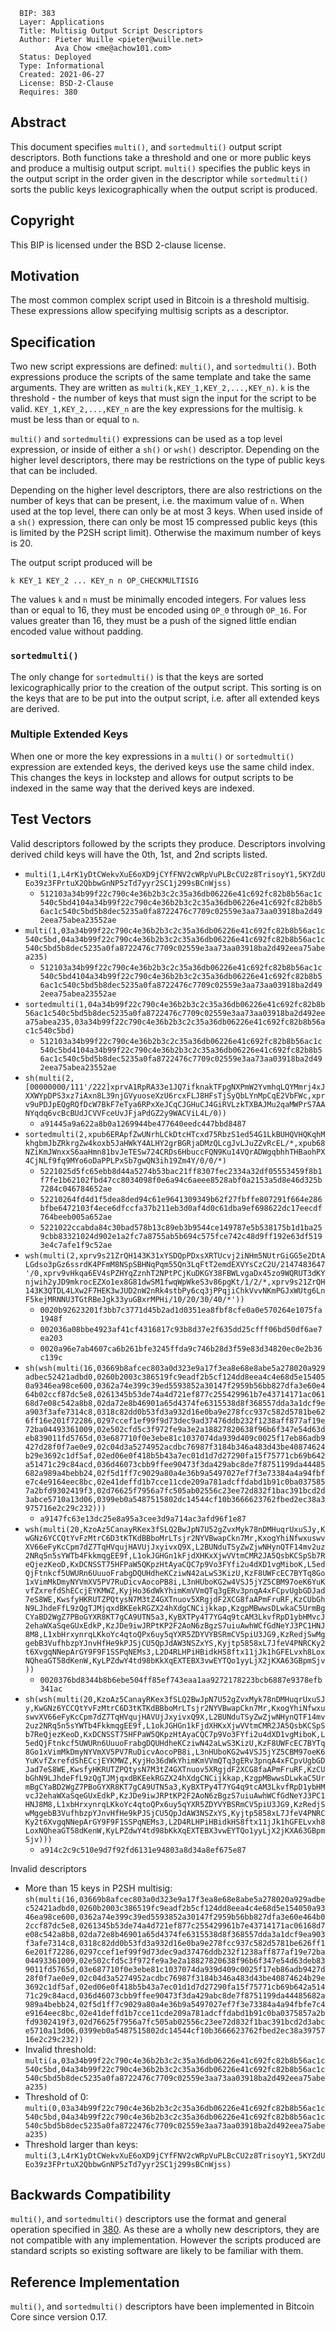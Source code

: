 <pre>
  BIP: 383
  Layer: Applications
  Title: Multisig Output Script Descriptors
  Author: Pieter Wuille <pieter@wuille.net>
          Ava Chow <me@achow101.com>
  Status: Deployed
  Type: Informational
  Created: 2021-06-27
  License: BSD-2-Clause
  Requires: 380
</pre>

==Abstract==

This document specifies <tt>multi()</tt>, and <tt>sortedmulti()</tt> output script descriptors.
Both functions take a threshold and one or more public keys and produce a multisig output script.
<tt>multi()</tt> specifies the public keys in the output script in the order given in the descriptor while <tt>sortedmulti()</tt> sorts the public keys lexicographically when the output script is produced.

==Copyright==

This BIP is licensed under the BSD 2-clause license.

==Motivation==

The most common complex script used in Bitcoin is a threshold multisig.
These expressions allow specifying multisig scripts as a descriptor.

==Specification==

Two new script expressions are defined: <tt>multi()</tt>, and <tt>sortedmulti()</tt>.
Both expressions produce the scripts of the same template and take the same arguments.
They are written as <tt>multi(k,KEY_1,KEY_2,...,KEY_n)</tt>.
<tt>k</tt> is the threshold - the number of keys that must sign the input for the script to be valid.
<tt>KEY_1,KEY_2,...,KEY_n</tt> are the key expressions for the multisig. <tt>k</tt> must be less than or equal to <tt>n</tt>.

<tt>multi()</tt> and <tt>sortedmulti()</tt> expressions can be used as a top level expression, or inside of either a <tt>sh()</tt> or <tt>wsh()</tt> descriptor.
Depending on the higher level descriptors, there may be restrictions on the type of public keys that can be included.

Depending on the higher level descriptors, there are also restrictions on the number of keys that can be present, i.e. the maximum value of <tt>n</tt>.
When used at the top level, there can only be at most 3 keys.
When used inside of a <tt>sh()</tt> expression, there can only be most 15 compressed public keys (this is limited by the P2SH script limit).
Otherwise the maximum number of keys is 20.

The output script produced will be
<pre>
k KEY_1 KEY_2 ... KEY_n n OP_CHECKMULTISIG
</pre>

The values <tt>k</tt> and <tt>n</tt> must be minimally encoded integers.
For values less than or equal to 16, they must be encoded using <tt>OP_0</tt> through <tt>OP_16</tt>.
For values greater than 16, they must be a push of the signed little endian encoded value without padding.

===<tt>sortedmulti()</tt>===

The only change for <tt>sortedmulti()</tt> is that the keys are sorted lexicographically prior to the creation of the output script.
This sorting is on the keys that are to be put into the output script, i.e. after all extended keys are derived.

===Multiple Extended Keys</tt>===

When one or more the key expressions in a <tt>multi()</tt> or <tt>sortedmulti()</tt> expression are extended keys, the derived keys use the same child index.
This changes the keys in lockstep and allows for output scripts to be indexed in the same way that the derived keys are indexed.

==Test Vectors==

Valid descriptors followed by the scripts they produce. Descriptors involving derived child keys will have the 0th, 1st, and 2nd scripts listed.

* <tt>multi(1,L4rK1yDtCWekvXuE6oXD9jCYfFNV2cWRpVuPLBcCU2z8TrisoyY1,5KYZdUEo39z3FPrtuX2QbbwGnNP5zTd7yyr2SC1j299sBCnWjss)</tt>
** <tt>512103a34b99f22c790c4e36b2b3c2c35a36db06226e41c692fc82b8b56ac1c540c5bd4104a34b99f22c790c4e36b2b3c2c35a36db06226e41c692fc82b8b56ac1c540c5bd5b8dec5235a0fa8722476c7709c02559e3aa73aa03918ba2d492eea75abea23552ae</tt>
* <tt>multi(1,03a34b99f22c790c4e36b2b3c2c35a36db06226e41c692fc82b8b56ac1c540c5bd,04a34b99f22c790c4e36b2b3c2c35a36db06226e41c692fc82b8b56ac1c540c5bd5b8dec5235a0fa8722476c7709c02559e3aa73aa03918ba2d492eea75abea235)</tt>
** <tt>512103a34b99f22c790c4e36b2b3c2c35a36db06226e41c692fc82b8b56ac1c540c5bd4104a34b99f22c790c4e36b2b3c2c35a36db06226e41c692fc82b8b56ac1c540c5bd5b8dec5235a0fa8722476c7709c02559e3aa73aa03918ba2d492eea75abea23552ae</tt>
* <tt>sortedmulti(1,04a34b99f22c790c4e36b2b3c2c35a36db06226e41c692fc82b8b56ac1c540c5bd5b8dec5235a0fa8722476c7709c02559e3aa73aa03918ba2d492eea75abea235,03a34b99f22c790c4e36b2b3c2c35a36db06226e41c692fc82b8b56ac1c540c5bd)</tt>
** <tt>512103a34b99f22c790c4e36b2b3c2c35a36db06226e41c692fc82b8b56ac1c540c5bd4104a34b99f22c790c4e36b2b3c2c35a36db06226e41c692fc82b8b56ac1c540c5bd5b8dec5235a0fa8722476c7709c02559e3aa73aa03918ba2d492eea75abea23552ae</tt>
* <tt>sh(multi(2,[00000000/111'/222]xprvA1RpRA33e1JQ7ifknakTFpgNXPmW2YvmhqLQYMmrj4xJXXWYpDPS3xz7iAxn8L39njGVyuoseXzU6rcxFLJ8HFsTjSyQbLYnMpCqE2VbFWc,xprv9uPDJpEQgRQfDcW7BkF7eTya6RPxXeJCqCJGHuCJ4GiRVLzkTXBAJMu2qaMWPrS7AANYqdq6vcBcBUdJCVVFceUvJFjaPdGZ2y9WACViL4L/0))</tt>
** <tt>a91445a9a622a8b0a1269944be477640eedc447bbd8487</tt>
* <tt>sortedmulti(2,xpub6ERApfZwUNrhLCkDtcHTcxd75RbzS1ed54G1LkBUHQVHQKqhMkhgbmJbZRkrgZw4koxb5JaHWkY4ALHY2grBGRjaDMzQLcgJvLJuZZvRcEL/*,xpub68NZiKmJWnxxS6aaHmn81bvJeTESw724CRDs6HbuccFQN9Ku14VQrADWgqbhhTHBaohPX4CjNLf9fq9MYo6oDaPPLPxSb7gwQN3ih19Zm4Y/0/0/*)</tt>
** <tt>5221025d5fc65ebb8d44a5274b53bac21ff8307fec2334a32df05553459f8b1f7fe1b62102fbd47cc8034098f0e6a94c6aeee8528abf0a2153a5d8e46d325b7284c046784652ae</tt>
** <tt>52210264fd4d1f5dea8ded94c61e9641309349b62f27fbffe807291f664e286bfbe6472103f4ece6dfccfa37b211eb3d0af4d0c61dba9ef698622dc17eecdf764beeb005a652ae</tt>
** <tt>5221022ccabda84c30bad578b13c89eb3b9544ce149787e5b538175b1d1ba259cbb83321024d902e1a2fc7a8755ab5b694c575fce742c48d9ff192e63df5193e4c7afe1f9c52ae</tt>
* <tt>wsh(multi(2,xprv9s21ZrQH143K31xYSDQpPDxsXRTUcvj2iNHm5NUtrGiGG5e2DtALGdso3pGz6ssrdK4PFmM8NSpSBHNqPqm55Qn3LqFtT2emdEXVYsCzC2U/2147483647'/0,xprv9vHkqa6EV4sPZHYqZznhT2NPtPCjKuDKGY38FBWLvgaDx45zo9WQRUT3dKYnjwih2yJD9mkrocEZXo1ex8G81dwSM1fwqWpWkeS3v86pgKt/1/2/*,xprv9s21ZrQH143K3QTDL4LXw2F7HEK3wJUD2nW2nRk4stbPy6cq3jPPqjiChkVvvNKmPGJxWUtg6LnF5kejMRNNU3TGtRBeJgk33yuGBxrMPHi/10/20/30/40/*'))</tt>
** <tt>0020b92623201f3bb7c3771d45b2ad1d0351ea8fbf8cfe0a0e570264e1075fa1948f</tt>
** <tt>002036a08bbe4923af41cf4316817c93b8d37e2f635dd25cfff06bd50df6ae7ea203</tt>
** <tt>0020a96e7ab4607ca6b261bfe3245ffda9c746b28d3f59e83d34820ec0e2b36c139c</tt>
* <tt>sh(wsh(multi(16,03669b8afcec803a0d323e9a17f3ea8e68e8abe5a278020a929adbec52421adbd0,0260b2003c386519fc9eadf2b5cf124dd8eea4c4e68d5e154050a9346ea98ce600,0362a74e399c39ed5593852a30147f2959b56bb827dfa3e60e464b02ccf87dc5e8,0261345b53de74a4d721ef877c255429961b7e43714171ac06168d7e08c542a8b8,02da72e8b46901a65d4374fe6315538d8f368557dda3a1dcf9ea903f3afe7314c8,0318c82dd0b53fd3a932d16e0ba9e278fcc937c582d5781be626ff16e201f72286,0297ccef1ef99f9d73dec9ad37476ddb232f1238aff877af19e72ba04493361009,02e502cfd5c3f972fe9a3e2a18827820638f96b6f347e54d63deb839011fd5765d,03e687710f0e3ebe81c1037074da939d409c0025f17eb86adb9427d28f0f7ae0e9,02c04d3a5274952acdbc76987f3184b346a483d43be40874624b29e3692c1df5af,02ed06e0f418b5b43a7ec01d1d7d27290fa15f75771cb69b642a51471c29c84acd,036d46073cbb9ffee90473f3da429abc8de7f8751199da44485682a989a4bebb24,02f5d1ff7c9029a80a4e36b9a5497027ef7f3e73384a4a94fbfe7c4e9164eec8bc,02e41deffd1b7cce11cde209a781adcffdabd1b91c0ba0375857a2bfd9302419f3,02d76625f7956a7fc505ab02556c23ee72d832f1bac391bcd2d3abce5710a13d06,0399eb0a5487515802dc14544cf10b3666623762fbed2ec38a3975716e2c29c232)))</tt>
** <tt>a9147fc63e13dc25e8a95a3cee3d9a714ac3afd96f1e87</tt>
* <tt>wsh(multi(20,KzoAz5CanayRKex3fSLQ2BwJpN7U52gZvxMyk78nDMHuqrUxuSJy,KwGNz6YCCQtYvFzMtrC6D3tKTKdBBboMrLTsjr2NYVBwapCkn7Mr,KxogYhiNfwxuswvXV66eFyKcCpm7dZ7TqHVqujHAVUjJxyivxQ9X,L2BUNduTSyZwZjwNHynQTF14mv2uz2NRq5n5sYWTb4FkkmqgEE9f,L1okJGHGn1kFjdXHKxXjwVVtmCMR2JA5QsbKCSpSb7ReQjezKeoD,KxDCNSST75HFPaW5QKpzHtAyaCQC7p9Vo3FYfi2u4dXD1vgMiboK,L5edQjFtnkcf5UWURn6UuuoFrabgDQUHdheKCziwN42aLwS3KizU,KzF8UWFcEC7BYTq8Go1xVimMkDmyNYVmXV5PV7RuDicvAocoPB8i,L3nHUboKG2w4VSJ5jYZ5CBM97oeK6YuKvfZxrefdShECcjEYKMWZ,KyjHo36dWkYhimKmVVmQTq3gERv3pnqA4xFCpvUgbGDJad7eS8WE,KwsfyHKRUTZPQtysN7M3tZ4GXTnuov5XRgjdF2XCG8faAPmFruRF,KzCUbGhN9LJhdeFfL9zQgTJMjqxdBKEekRGZX24hXdgCNCijkkap,KzgpMBwwsDLwkaC5UrmBgCYaBD2WgZ7PBoGYXR8KT7gCA9UTN5a3,KyBXTPy4T7YG4q9tcAM3LkvfRpD1ybHMvcJ2ehaWXaSqeGUxEdkP,KzJDe9iwJRPtKP2F2AoN6zBgzS7uiuAwhWCfGdNeYJ3PC1HNJ8M8,L1xbHrxynrqLKkoYc4qtoQPx6uy5qYXR5ZDYVYBSRmCV5piU3JG9,KzRedjSwMggebB3VufhbzpYJnvHfHe9kPJSjCU5QpJdAW3NSZxYS,Kyjtp5858xL7JfeV4PNRCKy2t6XvgqNNepArGY9F9F1SSPqNEMs3,L2D4RLHPiHBidkHS8ftx11jJk1hGFELvxh8LoxNQheaGT58dKenW,KyLPZdwY4td98bKkXqEXTEBX3vwEYTQo1yyLjX2jKXA63GBpmSjv))</tt>
** <tt>0020376bd8344b8b6ebe504ff85ef743eaa1aa9272178223bcb6887e9378efb341ac</tt>
* <tt>sh(wsh(multi(20,KzoAz5CanayRKex3fSLQ2BwJpN7U52gZvxMyk78nDMHuqrUxuSJy,KwGNz6YCCQtYvFzMtrC6D3tKTKdBBboMrLTsjr2NYVBwapCkn7Mr,KxogYhiNfwxuswvXV66eFyKcCpm7dZ7TqHVqujHAVUjJxyivxQ9X,L2BUNduTSyZwZjwNHynQTF14mv2uz2NRq5n5sYWTb4FkkmqgEE9f,L1okJGHGn1kFjdXHKxXjwVVtmCMR2JA5QsbKCSpSb7ReQjezKeoD,KxDCNSST75HFPaW5QKpzHtAyaCQC7p9Vo3FYfi2u4dXD1vgMiboK,L5edQjFtnkcf5UWURn6UuuoFrabgDQUHdheKCziwN42aLwS3KizU,KzF8UWFcEC7BYTq8Go1xVimMkDmyNYVmXV5PV7RuDicvAocoPB8i,L3nHUboKG2w4VSJ5jYZ5CBM97oeK6YuKvfZxrefdShECcjEYKMWZ,KyjHo36dWkYhimKmVVmQTq3gERv3pnqA4xFCpvUgbGDJad7eS8WE,KwsfyHKRUTZPQtysN7M3tZ4GXTnuov5XRgjdF2XCG8faAPmFruRF,KzCUbGhN9LJhdeFfL9zQgTJMjqxdBKEekRGZX24hXdgCNCijkkap,KzgpMBwwsDLwkaC5UrmBgCYaBD2WgZ7PBoGYXR8KT7gCA9UTN5a3,KyBXTPy4T7YG4q9tcAM3LkvfRpD1ybHMvcJ2ehaWXaSqeGUxEdkP,KzJDe9iwJRPtKP2F2AoN6zBgzS7uiuAwhWCfGdNeYJ3PC1HNJ8M8,L1xbHrxynrqLKkoYc4qtoQPx6uy5qYXR5ZDYVYBSRmCV5piU3JG9,KzRedjSwMggebB3VufhbzpYJnvHfHe9kPJSjCU5QpJdAW3NSZxYS,Kyjtp5858xL7JfeV4PNRCKy2t6XvgqNNepArGY9F9F1SSPqNEMs3,L2D4RLHPiHBidkHS8ftx11jJk1hGFELvxh8LoxNQheaGT58dKenW,KyLPZdwY4td98bKkXqEXTEBX3vwEYTQo1yyLjX2jKXA63GBpmSjv)))</tt>
** <tt>a914c2c9c510e9d7f92fd6131e94803a8d34a8ef675e87</tt>

Invalid descriptors

* More than 15 keys in P2SH multisig: <tt>sh(multi(16,03669b8afcec803a0d323e9a17f3ea8e68e8abe5a278020a929adbec52421adbd0,0260b2003c386519fc9eadf2b5cf124dd8eea4c4e68d5e154050a9346ea98ce600,0362a74e399c39ed5593852a30147f2959b56bb827dfa3e60e464b02ccf87dc5e8,0261345b53de74a4d721ef877c255429961b7e43714171ac06168d7e08c542a8b8,02da72e8b46901a65d4374fe6315538d8f368557dda3a1dcf9ea903f3afe7314c8,0318c82dd0b53fd3a932d16e0ba9e278fcc937c582d5781be626ff16e201f72286,0297ccef1ef99f9d73dec9ad37476ddb232f1238aff877af19e72ba04493361009,02e502cfd5c3f972fe9a3e2a18827820638f96b6f347e54d63deb839011fd5765d,03e687710f0e3ebe81c1037074da939d409c0025f17eb86adb9427d28f0f7ae0e9,02c04d3a5274952acdbc76987f3184b346a483d43be40874624b29e3692c1df5af,02ed06e0f418b5b43a7ec01d1d7d27290fa15f75771cb69b642a51471c29c84acd,036d46073cbb9ffee90473f3da429abc8de7f8751199da44485682a989a4bebb24,02f5d1ff7c9029a80a4e36b9a5497027ef7f3e73384a4a94fbfe7c4e9164eec8bc,02e41deffd1b7cce11cde209a781adcffdabd1b91c0ba0375857a2bfd9302419f3,02d76625f7956a7fc505ab02556c23ee72d832f1bac391bcd2d3abce5710a13d06,0399eb0a5487515802dc14544cf10b3666623762fbed2ec38a3975716e2c29c232))</tt>
* Invalid threshold: <tt>multi(a,03a34b99f22c790c4e36b2b3c2c35a36db06226e41c692fc82b8b56ac1c540c5bd,04a34b99f22c790c4e36b2b3c2c35a36db06226e41c692fc82b8b56ac1c540c5bd5b8dec5235a0fa8722476c7709c02559e3aa73aa03918ba2d492eea75abea235)</tt>
* Threshold of 0: <tt>multi(0,03a34b99f22c790c4e36b2b3c2c35a36db06226e41c692fc82b8b56ac1c540c5bd,04a34b99f22c790c4e36b2b3c2c35a36db06226e41c692fc82b8b56ac1c540c5bd5b8dec5235a0fa8722476c7709c02559e3aa73aa03918ba2d492eea75abea235)</tt>
* Threshold larger than keys: <tt>multi(3,L4rK1yDtCWekvXuE6oXD9jCYfFNV2cWRpVuPLBcCU2z8TrisoyY1,5KYZdUEo39z3FPrtuX2QbbwGnNP5zTd7yyr2SC1j299sBCnWjss)</tt>

==Backwards Compatibility==

<tt>multi()</tt>, and <tt>sortedmulti()</tt> descriptors use the format and general operation specified in [[bip-0380.mediawiki|380]].
As these are a wholly new descriptors, they are not compatible with any implementation.
However the scripts produced are standard scripts so existing software are likely to be familiar with them.

==Reference Implementation==

<tt>multi()</tt>, and <tt>sortedmulti()</tt> descriptors have been implemented in Bitcoin Core since version 0.17.
